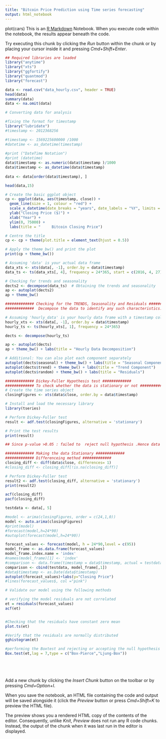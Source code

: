 ```yaml
---
title: "Bitcoin Price Prediction using Time series forecasting"
output: html_notebook
---
```

plot(cars)
This is an [R Markdown](http://rmarkdown.rstudio.com) Notebook. When you execute code within the notebook, the results appear beneath the code. 

Try executing this chunk by clicking the *Run* button within the chunk or by placing your cursor inside it and pressing *Cmd+Shift+Enter*. 

```r
## Required libraries are loaded
library("anytime")
library("xts")
library("ggfortify")
library("quantmod")
library("forecast")
```


```r
data <- read.csv("data_hourly.csv", header = TRUE)
head(data)
summary(data)
data <- na.omit(data)
```


```r

# Converting data for analysis

#fixing the format for timestamp
library("lubridate") 
#timestamp <- 2012368256 

#timestamp <- 1569225600000 /1000
#datetime <- as_datetime(timestamp)    
  
#print ("DateTime Notation") 
#print (datetime) 
data$timestamp <- as.numeric(data$timestamp )/1000
data$timestamp <- as_datetime(data$timestamp)    
  
data <- data[order(data$timestamp), ]

head(data,15)

```
```r
# Create the basic ggplot object
cp <- ggplot(data, aes(timestamp, close)) + 
  geom_line(size = 1, colour = "red") +
  scale_x_datetime(date_breaks = "years", date_labels = "%Y", limits = as.POSIXct(c("2019-01-01", "2023-12-01"))) +
  ylab("Closing Price ($)") +
  xlab("Year") +
  ylim(0, 75000) +
  labs(title = "     Bitcoin Closing Price")

# Centre the title
cp <- cp + theme(plot.title = element_text(hjust = 0.5))

# Apply the theme_bw() and print the plot
print(cp + theme_bw())
```


```r
# Assuming 'data' is your actual data frame
data_xts <- xts(data[, -1], order.by = data$timestamp)
data_ts <- ts(data_xts[, 4], frequency = 24*365, start = c(2016, 4, 27))

# Checking for trends and seasonality
dects2 <- decompose(data_ts)  # Obtaining the trends and seasonality
ap <- autoplot(dects2)
ap + theme_bw()
```


```r
############# Checking for the TRENDS, Seasonality and Residuals ############# 
#############  Decompose the data to identify any such characteristics: ############# 

# Assuming 'hourly_data' is your hourly data frame with a timestamp column
hourly_xts <- xts(data[, -1], order.by = data$timestamp)
hourly_ts <- ts(hourly_xts[, 1], frequency = 24*365)

dects <- decompose(hourly_ts)

ap <- autoplot(dects)
ap + theme_bw() + labs(title = "Hourly Data Decomposition")

# Additional: You can also plot each component separately
autoplot(dects$seasonal) + theme_bw() + labs(title = "Seasonal Component")
autoplot(dects$trend) + theme_bw() + labs(title = "Trend Component")
autoplot(dects$random) + theme_bw() + labs(title = "Residuals")
```


```r
############# Dickey-Fuller Hypothesis test ############# 
############# To check whether the data is stationary or not #############  
# Create the time series object
closingFigures <- xts(data$close, order.by = data$timestamp)

# Install and load the necessary library
library(tseries)

# Perform Dickey-Fuller test
result <- adf.test(closingFigures, alternative = 'stationary')

# Print the test results
print(result)
```


```r
## Since p-value >0.05 : failed to  reject null hypothesis .Hence data is non stationary

############# Making the data Stationary ############# 
############# Differenceing method ############# 
closing_diff <- diff(data$close, differences= 1)
#closing_diff <- closing_diff[!is.na(closing_diff)]

# Perform Dickey-Fuller test
result2 <- adf.test(closing_diff, alternative = 'stationary')
print(result2)
```


```r
acf(closing_diff)
pacf(closing_diff)

```


```r
testdata <- data[, 5]

#model <- arima(closingFigures, order = c(24,1,0))
model <- auto.arima(closingFigures)
#print(model)
#forecast(model,h=24*90)
#autoplot(forecast(model,h=24*90))

forecast_values <- forecast(model, h = 24*90,level = c(95))
model_frame <- as.data.frame(forecast_values)
model_frame.index.name = 'index'
#names(model_frame)[1] <- 'index'
#comparison <- data.frame(timestamp = data$timestamp, actual = testdata, forecast = c(testdata[length(testdata)], model_frame[, 1]))
comparison <- cbind(testdata, model_frame[,1])
#data$timestamp <- as.Date(data$timestamp)
autoplot(forecast_values)+labs(y="Closing Price")
#lines(forecast_values$, col ="pink")

```


```r
# Validate our model using the following methods

# verifying the model residuals are not correlated
et = residuals(forecast_values)
acf(et)


#Checking that the residuals have constant zero mean 
plot.ts(et)

#Verify that the residuals are normally distributed 
gghistogram(et)

#performing the Boxtest and rejecting or accepting the null hypothesis whther are residuals are independent and thereis no correlation amongs them
Box.test(et,lag = 7,type = c("Box-Pierce","Ljung-Box"))
```


```r

```


```r

```


```r

```



```r




```

Add a new chunk by clicking the *Insert Chunk* button on the toolbar or by pressing *Cmd+Option+I*.

When you save the notebook, an HTML file containing the code and output will be saved alongside it (click the *Preview* button or press *Cmd+Shift+K* to preview the HTML file). 

The preview shows you a rendered HTML copy of the contents of the editor. Consequently, unlike *Knit*, *Preview* does not run any R code chunks. Instead, the output of the chunk when it was last run in the editor is displayed.

